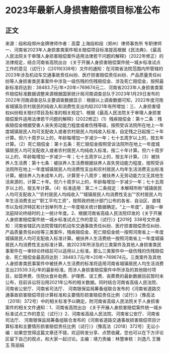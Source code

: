 # 2023年最新人身损害赔偿项目标准公布
## 正文
来源：段和段郑州金牌律师作者：高雷 上海段和段（郑州）律师事务所 专职律师一、河南省2023年人身损害类案件相关赔偿项目标准提高根据《民法典》、《最高人民法院关于审理人身损害赔偿案件适用法律若干问题的解释》（2022年修正）的法律规定，结合河南省高院出台 《关于开展人身损害赔偿案件统一城乡标准试点工作的意见（试行）》（[2019]338号）文件的通知：在河南省法院范围内所管辖的2023年涉及机动车交通事故责任纠纷、医疗损害赔偿责任纠纷、产品质量责任纠纷等人身损害类民事案件中涉及一级伤残的伤残赔偿金、涉及死亡赔偿金，按照最新标准将达到：38483.7元/年×20年=769674元二、河南省2023年人身损害类案件赔偿标准数据调整来源根据国家统计局河南调查总队于2023年1月29日发布的2022年河南调查总队主要调查数据显示：根据以上调查数据可知，2022年度河南省城镇及农村居民的纯收入和消费性支出均较2021年有所增加：三、人身损害侵权纠纷相关赔付项目及标准的相关规定1、根据《最高人民法院关于审理人身损害赔偿案件适用法律若干问题的解释》(2022修正)（1）残疾赔偿金：第十二条：残疾赔偿金根据受害人丧失劳动能力程度或者伤残等级，按照受诉法院所在地上一年度城镇居民人均可支配收入或者农村居民人均纯收入标准，自定残之日起按二十年计算。但六十周岁以上的，年龄每增加一岁减少一年；七十五周岁以上的，按五年计算。（2）死亡赔偿金：第十五条：死亡赔偿金按照受诉法院所在地上一年度城镇居民人均可支配收入或者农村居民人均纯收入标准，按二十年计算。但六十周岁以上的，年龄每增加一岁减少一年；七十五周岁以上的，按五年计算。（3）被扶养人生活费：第十七条：被扶养人生活费根据扶养人丧失劳动能力程度，按照受诉法院所在地上一年度城镇居民人均消费性支出和农村居民人均年生活消费支出标准计算。被扶养人为未成年人的，计算至十八周岁；被扶养人无劳动能力又无其他生活来源的，计算二十年。但六十周岁以上的，年龄每增加一岁减少一年；七十五周岁以上的，按五年计算。（4）标准适用：第二十二条规定：本解释所称“城镇居民人均可支配收入”“农村居民人均纯收入”“城镇居民人均消费性支出”“农村居民人均年生活消费支出”“职工平均工资”，按照政府统计部门公布的各省、自治区、直辖市以及经济特区和计划单列市上一年度相关统计数据确定。“上一年度”，是指一审法庭辩论终结时的上一统计年度。2、根据河南省高级人民法院印发的《关于开展人身损害赔偿案件统一城乡标准试点工作的意见（试行）》【2019】338号文件通知：河南省辖区内法院管辖的机动车交通事故责任纠纷、医疗损害赔偿责任纠纷、产品质量责任纠纷等三类案件，残疾赔偿金、死亡赔偿金统一按照河南省上一年度城镇居民人均可支配收入标准计算。被扶养人生活费统一按照河南省上一年度城镇居民人均消费性支出标准计算。故2023年所涉及的三类案件及其他人身损害类民事案件在一审辩论终结前可以适用以上标准。那么三类案件中一级伤残的伤残赔偿金、死亡赔偿金最高将达到：38483.7元/年×20年=769674元。三类案件及其他人身损害类民事案件中被抚养人生活费的标准将适用河南省城镇居民人均生活消费支出23539.3元/年的最新标准。而涉人身损害赔偿案件中所涉及的其他赔付项目，如营养费、住院伙食补助费、护理费、误工费、丧葬费的最新数据目前暂时未公布，目前诉讼将沿用2021年公布的相关数据。同时结合河南省高级人民法院、河南省公安厅、河南省司法厅、 河南银保监局筹备组联合发布的《河南省道路交通事故损害赔偿项目计算标准和主要情形损害赔偿责任比例（试行）》（豫高法〔2018〕372号）中的相关标准予以确定。附河南省高级人民法院关于人身损害案件的相关文件通知：1、河南省高院出台 《关于开展人身损害赔偿案件统一城乡标准试点工作的意见（试行）》2、河南省高级人民法院、河南省公安厅、河南省司法厅、 河南银保监局筹备组联合发布的《河南省道路交通事故损害赔偿项目计算标准和主要情形损害赔偿责任比例（试行）》（豫高法〔2018〕372号）无讼小编：如果您觉得这篇文章还不错，欢迎转发分享、点赞收藏，您也可以在下方评论区留下自己的观点，和大家一起讨论。主编：靖力责编：林慧审核：刘逸凡 王雅玉 陈丽娟 